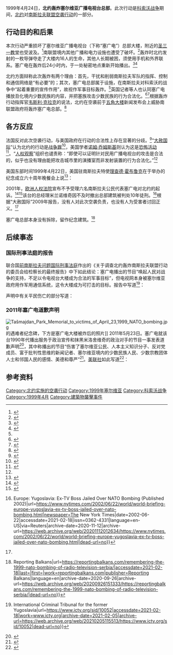 {{军事行动信息框
|title= 北约轰炸塞尔维亚广播电视台总部
|partof=[[科索沃战争|科索沃战争]]
|image=Master RTS.jpg
|caption=轰炸过后的塞尔维亚广播电视台总部
|location= {{flag|FRY}}[[贝尔格莱德|贝尔格莱德]]
|target= [[塞尔维亚广播电视台|塞尔维亚广播电视台]]总部
|coordinates= {{coord|44|48|41|N|20|28|12|E|display:it}}
|date={{start date|1999|04|24}}
|time=02:06
|timezone= [[UTC+1|UTC+1]]
|type= 导弹袭击
|fatalities= 16
|injuries=16<ref name=:0/>
|instigator= [[北约|北约]]
}}
{{campaignbox 科索沃战争}}
1999年4月24日，'''北约轰炸塞尔维亚广播电视台总部'''。此次行动是[[科索沃战争|科索沃战争]]期间，[[北约|北约]]对[[南斯拉夫联盟|南斯拉夫联盟]][[北约轰炸南斯拉夫|空袭行动]]的一部分。

==行动目的和后果==
本次行动严重损坏了塞尔维亚广播电视台（下称“塞广电”）总部大楼，附近的[[贝尔格莱德圣三一教堂|圣三一教堂]]也受波及。<ref>{{Cite web|title=Интерфакс-Религия: ПОВРЕЖЕДНИЕ СВЯТО-ТРОИЦКОГО ХРАМА В БЕЛГРАДЕ ВЫЗЫВАЕТ СЕРЬЕЗНУЮ ОЗАБОЧЕННОСТЬ РУССКОЙ ПРАВОСЛАВНОЙ ЦЕРКВИ|url=http://www.interfax-religion.ru/?act=archive&div=7256|accessdate=2021-02-18|language=ru|archive-date=2019-01-25|archive-url=https://web.archive.org/web/20190125073359/http://www.interfax-religion.ru/?act=archive&div=7256|dead-url=no}}</ref>南联盟境内其他广播和电力设施也遭受了破坏。<ref name=":2">{{Cite book|chapter=|url=https://www.worldcat.org/oclc/144563876|publisher=Cambridge Univ Pr|date=2006|isbn=978-90-6704-203-1|oclc=144563876|first=T.|last=Mccormack|first2=Avril|last2=McDonald|title=Yearbook of International Humanitarian Law - 2003|pages=381|access-date=2021-02-18|archive-date=2021-02-18|archive-url=https://web.archive.org/web/20210218094122/https://www.worldcat.org/title/yearbook-of-international-humanitarian-law-2003/oclc/144563876|dead-url=no}}</ref>轰炸时北约发射的一枚导弹夺走了大楼内16人的生命，其他人长期被困，须使用手机和外界联系。塞广电在轰炸后24小时内，于一处秘密地点重新开始播出。<ref>{{Cite web|title=Was the Serbian TV station really a legitimate target?|url=https://mondediplo.com/2000/07/03kosovo|accessdate=2021-02-18|date=2000-07-01|last=Gidron|first=Claudio|coauthors=Cordone, Avner|work=Le Monde diplomatique|language=en|archive-date=2021-01-31|archive-url=https://web.archive.org/web/20210131185456/https://mondediplo.com/2000/07/03kosovo|dead-url=no}}</ref><ref>{{Cite news|title=Nato challenged over Belgrade bombing|url=http://news.bbc.co.uk/2/hi/europe/1616461.stm|date=2001-10-24|accessdate=2021-02-18|language=en-GB|publisher=BBC News|archive-date=2021-02-02|archive-url=https://web.archive.org/web/20210202140446/http://news.bbc.co.uk/2/hi/europe/1616461.stm|dead-url=no}}</ref>

北约方面辩称此次轰炸有两个理由：首先，干扰和削弱南斯拉夫军队的指挥、控制和通信网络是“有必要”的；其次，塞广电总部属于{{Le|军民两用|Dual-use technology}}设施，在南斯拉夫对科索沃的战争中“起着重要的宣传作用”，故视作军事目标轰炸。<ref name=":2" />英国记者{{Le|蒂姆·朱达|Tim Judah}}等人也认同塞广电播放丑化境内少数民族的{{Le|塞尔维亚民族主义|Serbian nationalism}}内容，并把塞族攻击少数民族的行为合法化。<ref>{{Cite web|title=Political Propaganda and the Plan to Create a "State for all Serbs": Consequences of Using the Media for Ultra-Nationalist Ends|url=http://hague.bard.edu/reports/de_la_brosse_pt3.pdf|author=de la Brosse, Renaud|date=2003|archiveurl=https://web.archive.org/web/20051212131822/http://hague.bard.edu/reports/de_la_brosse_pt3.pdf|archivedate=2005-12-12|dead-url=yes|accessdate=2021-02-18}}</ref><ref>{{Cite book|edition=3rd ed|chapter=|url=https://www.worldcat.org/oclc/808346481|publisher=Yale University Press|date=2009|location=New Haven [Conn.]|isbn=978-0-300-14784-1|oclc=808346481|first=Tim|last=Judah|title=The Serbs : history, myth and the destruction of Yugoslavia|access-date=2021-02-18|archive-date=2021-02-18|archive-url=https://web.archive.org/web/20210218094123/https://www.worldcat.org/title/serbs-history-myth-and-the-destruction-of-yugoslavia/oclc/808346481|dead-url=no}}</ref>根据轰炸行动指挥官[[韦斯利·克拉克|韦斯利·克拉克]]的说法，北约在空袭前于[[五角大楼|五角大楼]]新闻发布会上威胁南联盟政府将轰炸塞广电总部。<ref>{{Cite web|title=Gen. Wesley Clark Weighs Presidential Bid: “I Think About It Every Day”|url=http://www.democracynow.org/2007/3/2/gen_wesley_clark_weighs_presidential_bid|accessdate=2021-02-18|date=2007-03-02|work=Democracy Now!|language=en|archive-date=2021-01-22|archive-url=https://web.archive.org/web/20210122191401/https://www.democracynow.org/2007/3/2/gen_wesley_clark_weighs_presidential_bid|dead-url=no}}</ref>

== 各方反应 ==
法国反对此次空袭行动，与美国政府在行动的合法性上存在显著的分歧。<ref name=":1">{{Cite web|title=CIVILIAN DEATHS IN THE NATO AIR CAMPAIGN|url=http://www.hrw.org/reports/2000/nato/Natbm200-01.htm|year=2000|publisher=Human Rights Watch|language=en|archiveurl=https://web.archive.org/web/20141022190610/http://www.hrw.org/reports/2000/nato/Natbm200-01.htm|archivedate=2014-10-22|accessdate=2021-02-18|dead-url=no}}</ref>“[[大赦国际|大赦国际]]”认为北约的行动是[[战争罪|战争罪]]<ref name=":0">{{Cite web|title=No justice for the victims of NATO bombings|url=https://www.amnesty.org/en/news-and-updates/news/no-justice-victims-nato-bombings-20090423|publisher=Amnesty International|language=en|accessdate=2021-02-18|archive-date=2013-02-17|archive-url=https://web.archive.org/web/20130217051002/http://www.amnesty.org/en/news-and-updates/news/no-justice-victims-nato-bombings-20090423|dead-url=no}}</ref>，美国学者[[诺姆·乔姆斯基|诺姆·乔姆斯基]]则认为这是[[恐怖活动|恐怖活动]]<ref>{{Cite web|title=Chomsky: Paris attacks show hypocrisy of West's outrage|url=https://www.cnn.com/2015/01/19/opinion/charlie-hebdo-noam-chomsky/index.html|accessdate=2021-02-18|last=Chomsky|first=Noam|work=CNN|language=en|archive-date=2021-02-06|archive-url=https://web.archive.org/web/20210206211545/https://www.cnn.com/2015/01/19/opinion/charlie-hebdo-noam-chomsky/index.html|dead-url=no}}</ref>。“[[人权观察|人权观察]]”组织也谴责称：“即使可以证明针对民用广播电视台的攻击是合法的，似乎也没有理由能把攻击城市里的演播室而非发射装置的行为合法化。”<ref name=":1" />

美国东部时间1999年4月22日，美国驻南斯拉夫特使[[理查德·霍布魯克|理查德·霍布鲁克]]在于{{Le|纽约君悦酒店|Grand Hyatt New York}}举办的纪念{{Le|美国海外记者俱乐部|Overseas Press Club|海外记者俱乐部}}成立六十周年晚餐会上说<ref>{{Cite web|title=Pacifica Rejects Overseas Press Club Award|url=http://www.democracynow.org/1999/4/23/pacifica_rejects_overseas_press_club_award|accessdate=2021-02-18|author=Amy Goodman|authorlink=艾米·古德曼|work=Democracy Now!|publisher=Pacifica Radio|language=en|archive-date=2021-01-26|archive-url=https://web.archive.org/web/20210126190055/https://www.democracynow.org/1999/4/23/pacifica_rejects_overseas_press_club_award|dead-url=no}}</ref>：

{{cquote|就在我来参加这次餐会之前，{{le|伊森·乔丹|Eason Jordan}}告诉我塞尔维亚广播电视台遭到空袭破坏，至少近段时间都无法再次上线播出了。如果事情真像伊森告诉我的一样，这真是无比重要的一次事件。事实上，就算塞广电只消停一阵子，南斯拉夫当局的三根统治支柱已经断了一根，另两根则是他们的军队和秘密警察。我认为，我们取得了重要且积极的进展。}}

2001年，[[欧洲人权法院|欧洲人权法院]]宣布不予受理六名南斯拉夫公民代表塞广电对北约的起诉。<ref>{{Cite news|title=Court throws out case against Nato|url=http://news.bbc.co.uk/2/hi/europe/1719039.stm|date=2001-12-19|accessdate=2021-02-18|language=en-GB|publisher=BBC|archive-date=2020-11-30|archive-url=https://web.archive.org/web/20201130181435/http://news.bbc.co.uk/2/hi/europe/1719039.stm|dead-url=no}}</ref><ref>{{Cite journal|title=La pronuncia CEDU sul caso Bankovic|url=https://www.academia.edu/11468305/La_pronuncia_CEDU_sul_caso_Bankovic|last=Buonomo|first=Giampiero|journal=Academia|language=it|access-date=2021-02-18|archive-date=2016-01-05|archive-url=https://web.archive.org/web/20160105012818/http://www.academia.edu/11468305/La_pronuncia_CEDU_sul_caso_Bankovic|dead-url=no}}</ref>该台的总经理米兰诺维奇因不及时撤出总部建筑被判处10年徒刑。<ref>{{Cite news|title=World Briefing {{!}} Europe: Yugoslavia: Ex-TV Boss Jailed Over NATO Bombing (Published 2002)|url=https://www.nytimes.com/2002/06/22/world/world-briefing-europe-yugoslavia-ex-tv-boss-jailed-over-nato-bombing.html|newspaper=The New York Times|date=2002-06-22|accessdate=2021-02-18|issn=0362-4331|language=en-US|via=Reuters|archive-date=2020-11-12|archive-url=https://web.archive.org/web/20201112012634/https://www.nytimes.com/2002/06/22/world/world-briefing-europe-yugoslavia-ex-tv-boss-jailed-over-nato-bombing.html|dead-url=no}}</ref>根据“大赦国际”2009年报告，没有人对此次空袭负责，也没有人为受害者讨回正义。<ref name=":0" />

塞广电总部本身没有拆除，留作纪念建筑。<ref>{{Cite web|title=Remembering the 1999 NATO Bombing {{!}} Reporting Balkans|url=https://reportingbalkans.com/remembering-the-1999-nato-bombing-of-radio-television-serbia/|accessdate=2021-02-18|last=|first=|work=reportingbalkans.com|publisher=Reporting Balkans|language=en|archive-date=2020-09-26|archive-url=https://web.archive.org/web/20200926151333/https://reportingbalkans.com/remembering-the-1999-nato-bombing-of-radio-television-serbia/|dead-url=no}}</ref>

==后续事态==

=== 国际刑事法庭的报告 ===
联合国[[前南斯拉夫问题国际刑事法庭|前南斯拉夫问题国际刑事法庭]]作出的《关于调查北约轰炸南斯拉夫联盟行动的委员会给检察长的最终报告》中下如此结论：塞广电播出的节目“唤起人民对战争的支持，不足以令电视台大楼成为合法的军事目标”，但电视网本身被塞尔维亚政府用作军用通信系统，这令大楼成为可打击的目标。报告中写道<ref>{{Cite web|title=Final Report to the Prosecutor by the Committee Established to Review the NATO Bombing Campaign Against the Federal Republic of Yugoslavia {{!}} International Criminal Tribunal for the former Yugoslavia|url=https://www.icty.org/sid/10052|accessdate=2021-02-18|work=www.icty.org|archive-date=2021-02-05|archive-url=https://web.archive.org/web/20210205115513/https://www.icty.org/sid/10052|dead-url=no}}</ref>：

{{cquote|如果空袭真正的目的是令电视网混乱，空袭在法律上就是可接受的。（中略）北约因塞广电的宣传而炸毁其总部大楼是一起意外事件，但炸楼的意外与瘫痪塞尔维亚军队指挥和控制系统、以及破坏维护[[斯洛博丹·米洛舍维奇|米洛舍维奇]]统治的机器的主要目标起了相互补充的作用。}}

声明中有关平民伤亡的部分写道：

{{cquote|尽管平民伤亡很高，但似乎符合[[比例原则|比例原则]]。}}

=== 2011年塞广电道歉声明 ===
[[File:Tašmajdan_Park_Memorial_to_victims_of_April_23,1999_NATO_bombing.jpg|thumb]]的遇难者纪念碑，下方是塞广电大楼被炸后的照片]]
2011年5月23日。塞广电就该台1990年代播出服务于政治宣传和抹黑米洛舍维奇的政治对手的节目一事发表道歉声明<ref>{{Cite web|title=Programska izjava UO RTS|url=http://www.rts.rs/page/rts/sr/javniservis/story/1674/vesti/896794/programska-izjava-uo-rts.html|accessdate=2021-02-18|author=RTS|date=2011-05-23|work=www.rts.rs|language=sr|archive-date=2020-11-11|archive-url=https://web.archive.org/web/20201111232716/https://www.rts.rs/page/rts/sr/javniservis/story/1674/vesti/896794/programska-izjava-uo-rts.html|dead-url=no}}</ref>，其中称播出的节目“伤害了塞尔维亚公民、人本主义知识分子、反对党成员、富于批判性思维的新闻记者、塞尔维亚境内的少数民族人民、少数宗教团体人士和邻国人民的感情、美德和尊严”<ref>{{Cite web|title=State broadcaster "sorry" for 1990s|url=http://www.b92.net/eng/news/politics-article.php?yyyy=2011&mm=05&dd=24&nav_id=74507|date=2011-05-24|publisher=B92|archiveurl=https://web.archive.org/web/20110725235923/http://www.b92.net/eng/news/politics-article.php?yyyy=2011&mm=05&dd=24&nav_id=74507|archivedate=2011-07-25|accessdate=2021-02-18|dead-url=no}}</ref>。[[美联社|美联社]]如此写道<ref>{{Cite web|title=Serbia state TV apologises for Milosevic-era propaganda|url=http://www.theguardian.com/world/2011/may/24/serbia-state-tv-apologises-propaganda|accessdate=2021-02-18|date=2011-05-24|work=the Guardian|language=en|archive-date=2020-12-06|archive-url=https://web.archive.org/web/20201206030206/https://www.theguardian.com/world/2011/may/24/serbia-state-tv-apologises-propaganda|dead-url=no}}</ref>：

{{cquote|塞广电公然散发有利于米洛舍维奇统治的民族主义宣传，把塞族人描绘成南斯拉夫民族内战的受害者，进而鼓动起民族情绪引发战争。同时，它还把塞尔维亚内部的反对党打成受外国势力蛊惑的、损害国家利益的“叛国者”。这种宣传激烈到引发1991年3月贝尔格莱德的反政府抗议活动，其中两人在这个国家的第一次反对米氏统治的人民起义中身亡；还令北约在1999年把电视台总部大楼定为打击目标。在北约联军为阻止米氏攻打科索沃省阿尔巴尼亚族分裂势力的战争中，塞广电大楼遭受轰炸，十六人在空袭中遇害。}}

==参考资料==
{{reflist}}

[[Category:北约实施的空袭行动|Category:北约实施的空袭行动]]
[[Category:1999年塞尔维亚|Category:1999年塞尔维亚]]
[[Category:科索沃战争|Category:科索沃战争]]
[[Category:1999年4月|Category:1999年4月]]
[[Category:建築物襲擊事件|Category:建築物襲擊事件]]